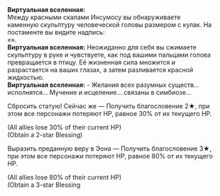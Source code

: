 {{Диалог Начало}}
:'''Виртуальная вселенная:''' <br />Между красными скалами Инсумосу вы обнаруживаете каменную скульптуру человеческой головы размером с кулак. На постаменте вы видите надпись:<br />«{{Rubi|Яоши|Эон Изобилия}}».
:'''Виртуальная вселенная:''' Неожиданно для себя вы сжимаете скульптуру в руке и чувствуете, как под вашими пальцами голова превращается в птицу. Её жизненная сила множится и разрастается на ваших глазах, а затем разливается красной жидкостью.
:'''Виртуальная вселенная:''' - Желания всех разумных существ... исполнятся... Мучение и исцеление... связаны в симбиозе...
:{{Диалог|Звезда}} Сбросить статую! Сейчас же &mdash; Получить благословение 2★, при этом все персонажи потеряют НР, равное 30% от их текущего НР.
:;(All allies lose 30% of their current HP)
:;(Obtain a 2-star Blessing)
:{{Диалог|Звезда}} Выразить преданную веру в Эона &mdash; Получить благословение 3★, при этом все персонажи потеряют НР, равное 80% от их текущего НР.
:;(All allies lose 80% of their current HP)
:;(Obtain a 3-star Blessing
{{Диалог Конец}}